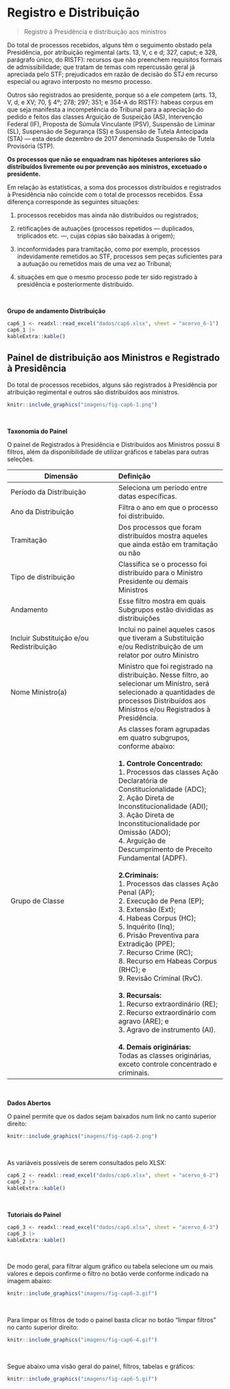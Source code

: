 # Registro e Distribuição {#registro-distribuicao}

> Registro à Presidência e distribuição aos ministros

Do total de processos recebidos, alguns têm o seguimento obstado pela Presidência, por atribuição regimental (arts. 13, V, c e d; 327, caput; e 328, parágrafo único, do RISTF): recursos que não preenchem requisitos formais de admissibilidade; que tratam de temas com repercussão geral já apreciada pelo STF; prejudicados em razão de decisão do STJ em recurso especial ou agravo interposto no mesmo processo. 

Outros são registrados ao presidente, porque só a ele competem (arts. 13, V, d, e XV; 70, § 4º; 278; 297; 351; e 354-A do RISTF): habeas corpus em que seja manifesta a incompetência do Tribunal para a apreciação do pedido e feitos das classes Arguição de Suspeição (AS), Intervenção Federal (IF), Proposta de Súmula Vinculante (PSV), Suspensão de Liminar (SL), Suspensão de Segurança (SS) e Suspensão de Tutela Antecipada (STA) — esta desde dezembro de 2017 denominada Suspensão de Tutela Provisória (STP). 

**Os processos que não se enquadram nas hipóteses anteriores são distribuídos livremente ou por prevenção aos ministros, excetuado o presidente.**

Em relação às estatísticas, a soma dos processos distribuídos e registrados à Presidência não coincide com o total de processos recebidos. Essa diferença corresponde às seguintes situações: 

1. processos recebidos mas ainda não distribuídos ou registrados; 

1. retificações de autuações (processos repetidos — duplicados, triplicados etc. —, cujas cópias são baixadas à origem);

1. inconformidades para tramitação, como por exemplo, processos indevidamente remetidos ao STF, processos sem peças suficientes para a autuação ou remetidos mais de uma vez ao Tribunal;

1. situações em que o mesmo processo pode ter sido registrado à presidência e posteriormente distribuído.

<br>

**Grupo de andamento Distribuição**

```r
cap6_1 <- readxl::read_excel("dados/cap6.xlsx", sheet = "acervo_6-1")
cap6_1 |> 
kableExtra::kable()
```

## Painel de distribuição aos Ministros e Registrado à Presidência

Do total de processos recebidos, alguns são registrados à Presidência por atribuição regimental e outros são distribuídos aos ministros.

```r
knitr::include_graphics("imagens/fig-cap6-1.png")
```

<br>

**Taxonomia do Painel**

O painel de Registrados à Presidência e Distribuídos aos Ministros possui 8 filtros, além da disponibilidade de utilizar gráficos e tabelas para outras seleções.


| Dimensão | Definição |
|---------- |:--------- |
| Período da Distribuição |	Seleciona um período entre datas específicas. |
| Ano da Distribuição	| Filtra o ano em que o processo foi distribuído. |
| Tramitação |	Dos processos que foram distribuídos mostra aqueles que ainda estão em tramitação ou não |
| Tipo de distribuição |	Classifica se o processo foi distribuído para o Ministro Presidente ou demais Ministros |
| Andamento |	Esse filtro mostra em quais Subgrupos estão divididas as distribuições |
| Incluir Substituição e/ou Redistribuição | Inclui no painel aqueles casos que tiveram a Substituição e/ou Redistribuição de um relator por outro Ministro |
| Nome Ministro(a) | Ministro que foi registrado na distribuição. Nesse filtro, ao selecionar um Ministro, será selecionado a quantidades de processos Distribuídos aos Ministros e/ou Registrados à Presidência.|
| Grupo de Classe | As classes foram agrupadas em quatro subgrupos, conforme abaixo: <br><br>**1. Controle Concentrado:** <br> 1. Processos das classes Ação Declaratória de Constitucionalidade (ADC);<br>2. Ação Direta de Inconstitucionalidade (ADI);<br>3. Ação Direta de Inconstitucionalidade por Omissão (ADO); <br> 4. Arguição de Descumprimento de Preceito Fundamental (ADPF). <br><br> **2.Criminais:** <br> 1. Processos das classes Ação Penal (AP); <br> 2. Execução de Pena (EP); <br>3. Extensão (Ext); <br>4. Habeas Corpus (HC); <br>5. Inquérito (Inq); <br>6. Prisão Preventiva para Extradição (PPE); <br>7. Recurso Crime (RC); <br>8. Recurso em Habeas Corpus (RHC); e <br>9. Revisão Criminal (RvC). <br><br>**3. Recursais:** <br> 1. Recurso extraordinário (RE); <br> 2. Recurso extraordinário com agravo (ARE); e  <br>3. Agravo de instrumento (AI). <br><br> **4. Demais originárias:**<br> Todas as classes originárias, exceto controle concentrado e criminais.  |

<br>

**Dados Abertos**

O painel permite que os dados sejam baixados num link no canto superior direito:

```r
knitr::include_graphics("imagens/fig-cap6-2.png")
```

<br>

As variáveis possíveis de serem consultados pelo XLSX:

```r
cap6_2 <- readxl::read_excel("dados/cap6.xlsx", sheet = "acervo_6-2")
cap6_2 |> 
kableExtra::kable()
```
<br>

**Tutoriais do Painel**

```r
cap6_3 <- readxl::read_excel("dados/cap6.xlsx", sheet = "acervo_6-3")
cap6_3 |> 
kableExtra::kable()
```
<br>

De modo geral, para filtrar algum gráfico ou tabela selecione um ou mais valores e depois confirme o filtro no botão verde conforme indicado na imagem abaixo:

```r
knitr::include_graphics("imagens/fig-cap6-3.gif")
```

<br>

Para limpar os filtros de todo o painel basta clicar no botão "limpar filtros" no canto superior direito:

```r
knitr::include_graphics("imagens/fig-cap6-4.gif")
```

<br>

Segue abaixo uma visão geral do painel, filtros, tabelas e gráficos:

```r
knitr::include_graphics("imagens/fig-cap6-5.gif")
```


